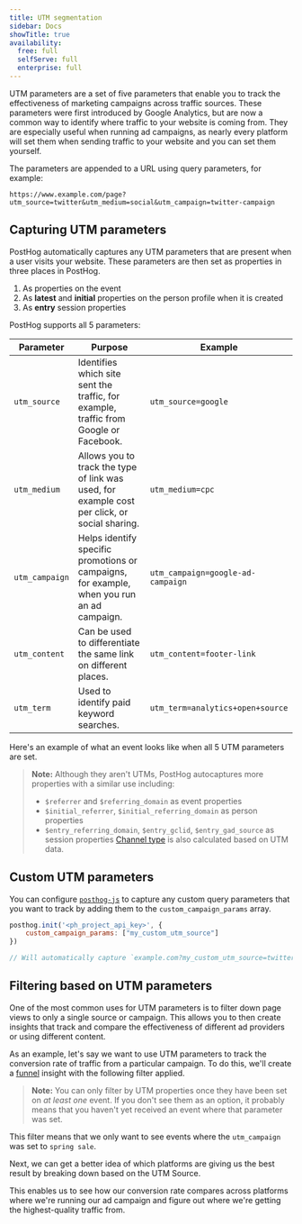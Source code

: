 ```yaml
---
title: UTM segmentation
sidebar: Docs
showTitle: true
availability:
  free: full
  selfServe: full
  enterprise: full
---
```



UTM parameters are a set of five parameters that enable you to track the effectiveness of marketing campaigns across traffic sources. These parameters were first introduced by Google Analytics, but are now a common way to identify where traffic to your website is coming from. They are especially useful when running ad campaigns, as nearly every platform will set them when sending traffic to your website and you can set them yourself.

The parameters are appended to a URL using query parameters, for example:

`https://www.example.com/page?utm_source=twitter&utm_medium=social&utm_campaign=twitter-campaign`

## Capturing UTM parameters
PostHog automatically captures any UTM parameters that are present when a user visits your website. These parameters are then set as properties in three places in PostHog.

1. As properties on the event
2. As **latest** and **initial** properties on the person profile when it is created
3. As **entry** session properties

PostHog supports all 5 parameters:

| Parameter    | Purpose                                                                                       | Example                          |
| ------------ | --------------------------------------------------------------------------------------------- | -------------------------------- |
| `utm_source`   | Identifies which site sent the traffic, for example, traffic from Google or Facebook.         | `utm_source=google`                |
| `utm_medium`   | Allows you to track the type of link was used, for example cost per click, or social sharing. | `utm_medium=cpc`                   |
| `utm_campaign` | Helps identify specific promotions or campaigns, for example, when you run an ad campaign.    | `utm_campaign=google-ad-campaign` |
| `utm_content`  | Can be used to differentiate the same link on different places.                               | `utm_content=footer-link`          |
| `utm_term`     | Used to identify paid keyword searches.                                                       | `utm_term=analytics+open+source`   |

Here's an example of what an event looks like when all 5 UTM parameters are set.

<ProductScreenshot
    imageLight = {propertiesLight} 
    imageDark = {propertiesDark}
    alt="Sample UTM properties" 
    classes="rounded"
/>

> **Note:** Although they aren't UTMs, PostHog autocaptures more properties with a similar use including:
> - `$referrer` and `$referring_domain` as event properties
> - `$initial_referrer`, `$initial_referring_domain` as person properties
> - `$entry_referring_domain`, `$entry_gclid`, `$entry_gad_source` as session properties
> [Channel type](/docs/data/channel-type) is also calculated based on UTM data.

## Custom UTM parameters

You can configure [`posthog-js`](/docs/libraries/js/config) to capture any custom query parameters that you want to track by adding them to the `custom_campaign_params` array.

```js
posthog.init('<ph_project_api_key>', {
    custom_campaign_params: ["my_custom_utm_source"]
})

// Will automatically capture `example.com?my_custom_utm_source=twitter`
```

## Filtering based on UTM parameters

One of the most common uses for UTM parameters is to filter down page views to only a single source or campaign. This allows you to then create insights that track and compare the effectiveness of different ad providers or using different content.

As an example, let's say we want to use UTM parameters to track the conversion rate of traffic from a particular campaign. To do this, we'll create a [funnel](/docs/user-guides/funnels) insight with the following filter applied.

<ProductScreenshot
    imageLight = {filtersLight} 
    imageDark = {filtersDark}
    alt="Filtering UTM properties" 
    classes="rounded"
/>

> **Note:** You can only filter by UTM properties once they have been set on _at least one_ event. If you don't see them as an option, it probably means that you haven't yet received an event where that parameter was set.

This filter means that we only want to see events where the `utm_campaign` was set to `spring sale`.

Next, we can get a better idea of which platforms are giving us the best result by breaking down based on the UTM Source.

<ProductScreenshot
    imageLight = {breakdownLight} 
    imageDark = {breakdownDark}
    alt="Breakdown by UTM Source" 
    classes="rounded"
/>

This enables us to see how our conversion rate compares across platforms where we're running our ad campaign and figure out where we're getting the highest-quality traffic from.
